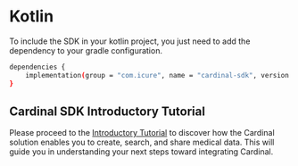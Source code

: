 # Kotlin

To include the SDK in your kotlin project, you just need to add the dependency to your gradle configuration.

```bash
dependencies {
    implementation(group = "com.icure", name = "cardinal-sdk", version = "latest.release")
}
```

## Cardinal SDK Introductory Tutorial

Please proceed to the [Introductory Tutorial](/tutorial/basic/sdk-basic-tutorial/) to discover how the Cardinal solution enables you to create, search, and share medical data. This will guide you in understanding your next steps toward integrating Cardinal.
